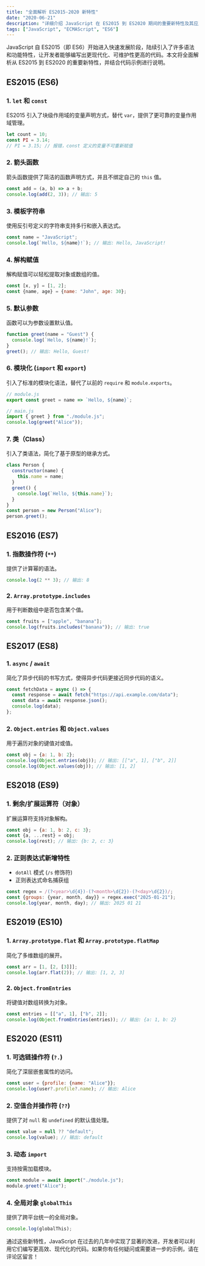 ```yaml
---
title: "全面解析 ES2015-2020 新特性"
date: "2020-06-21"
description: "详细介绍 JavaScript 在 ES2015 到 ES2020 期间的重要新特性及其应用场景"
tags: ["JavaScript", "ECMAScript", "ES6"]
---
```


JavaScript 自 ES2015（即 ES6）开始进入快速发展阶段，陆续引入了许多语法和功能特性，让开发者能够编写出更现代化、可维护性更高的代码。本文将全面解析从 ES2015 到 ES2020 的重要新特性，并结合代码示例进行说明。

## ES2015 (ES6)

### 1. `let` 和 `const`
ES2015 引入了块级作用域的变量声明方式，替代 `var`，提供了更可靠的变量作用域管理。

```javascript
let count = 10;
const PI = 3.14;
// PI = 3.15; // 报错，const 定义的变量不可重新赋值
```

### 2. 箭头函数
箭头函数提供了简洁的函数声明方式，并且不绑定自己的 `this` 值。

```javascript
const add = (a, b) => a + b;
console.log(add(2, 3)); // 输出: 5
```

### 3. 模板字符串
使用反引号定义的字符串支持多行和嵌入表达式。

```javascript
const name = "JavaScript";
console.log(`Hello, ${name}!`); // 输出: Hello, JavaScript!
```

### 4. 解构赋值
解构赋值可以轻松提取对象或数组的值。

```javascript
const [x, y] = [1, 2];
const {name, age} = {name: "John", age: 30};
```

### 5. 默认参数
函数可以为参数设置默认值。

```javascript
function greet(name = "Guest") {
  console.log(`Hello, ${name}!`);
}
greet(); // 输出: Hello, Guest!
```

### 6. 模块化 (`import` 和 `export`)
引入了标准的模块化语法，替代了以前的 `require` 和 `module.exports`。

```javascript
// module.js
export const greet = name => `Hello, ${name}`;

// main.js
import { greet } from "./module.js";
console.log(greet("Alice"));
```

### 7. 类（Class）
引入了类语法，简化了基于原型的继承方式。

```javascript
class Person {
  constructor(name) {
    this.name = name;
  }
  greet() {
    console.log(`Hello, ${this.name}`);
  }
}
const person = new Person("Alice");
person.greet();
```

## ES2016 (ES7)

### 1. 指数操作符 (`**`)
提供了计算幂的语法。

```javascript
console.log(2 ** 3); // 输出: 8
```

### 2. `Array.prototype.includes`
用于判断数组中是否包含某个值。

```javascript
const fruits = ["apple", "banana"];
console.log(fruits.includes("banana")); // 输出: true
```

## ES2017 (ES8)

### 1. `async` / `await`
简化了异步代码的书写方式，使得异步代码更接近同步代码的语义。

```javascript
const fetchData = async () => {
  const response = await fetch("https://api.example.com/data");
  const data = await response.json();
  console.log(data);
};
```

### 2. `Object.entries` 和 `Object.values`
用于遍历对象的键值对或值。

```javascript
const obj = {a: 1, b: 2};
console.log(Object.entries(obj)); // 输出: [["a", 1], ["b", 2]]
console.log(Object.values(obj)); // 输出: [1, 2]
```

## ES2018 (ES9)

### 1. 剩余/扩展运算符（对象）
扩展运算符支持对象解构。

```javascript
const obj = {a: 1, b: 2, c: 3};
const {a, ...rest} = obj;
console.log(rest); // 输出: {b: 2, c: 3}
```

### 2. 正则表达式新增特性
- `dotAll` 模式 (`/s` 修饰符)
- 正则表达式命名捕获组

```javascript
const regex = /(?<year>\d{4})-(?<month>\d{2})-(?<day>\d{2})/;
const {groups: {year, month, day}} = regex.exec("2025-01-21");
console.log(year, month, day); // 输出: 2025 01 21
```

## ES2019 (ES10)

### 1. `Array.prototype.flat` 和 `Array.prototype.flatMap`
简化了多维数组的展开。

```javascript
const arr = [1, [2, [3]]];
console.log(arr.flat(2)); // 输出: [1, 2, 3]
```

### 2. `Object.fromEntries`
将键值对数组转换为对象。

```javascript
const entries = [["a", 1], ["b", 2]];
console.log(Object.fromEntries(entries)); // 输出: {a: 1, b: 2}
```

## ES2020 (ES11)

### 1. 可选链操作符 (`?.`)
简化了深层嵌套属性的访问。

```javascript
const user = {profile: {name: "Alice"}};
console.log(user?.profile?.name); // 输出: Alice
```

### 2. 空值合并操作符 (`??`)
提供了对 `null` 和 `undefined` 的默认值处理。

```javascript
const value = null ?? "default";
console.log(value); // 输出: default
```

### 3. 动态 `import`
支持按需加载模块。

```javascript
const module = await import("./module.js");
module.greet("Alice");
```

### 4. 全局对象 `globalThis`
提供了跨平台统一的全局对象。

```javascript
console.log(globalThis);
```

通过这些新特性，JavaScript 在过去的几年中实现了显著的改进，开发者可以利用它们编写更高效、现代化的代码。如果你有任何疑问或需要进一步的示例，请在评论区留言！

